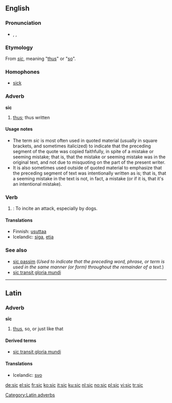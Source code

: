 ==English==

===Pronunciation===
*{{enPR|sĭk}}, {{IPA|/sɪk/}}, {{SAMPA|/<tt>sIk</tt>/}}
*:{{rhymes|ɪk}}

===Etymology===
From {{L.}} ''[[sic#Latin|sic]]'', meaning "[[thus]]" or "[[so]]".

===Homophones===
*[[sick]]

===Adverb===
'''sic'''

# [[thus]]; thus written

====Usage notes====
*The term ''sic'' is most often used in quoted material (usually in square brackets, and sometimes italicized) to indicate that the preceding segment of the quote was copied faithfully, in spite of a mistake or seeming mistake; that is, that the mistake or seeming mistake was in the original text, and not due to misquoting on the part of the present writer.
*It is also sometimes used outside of quoted material to emphasize that the preceding segment of text was intentionally written as is; that is, that a seeming mistake in the text is not, in fact, a mistake (or if it is, that it's an intentional mistake).

===Verb===
{{en-verb|sic|c|ing}}

# {{transitive}}: To incite an attack, especially by dogs.

====Translations====
*Finnish: [[usuttaa]]
*Icelandic: [[siga]], [[etja]]

===See also===
* [[sic passim]] (''Used to indicate that the preceding word, phrase, or term is used in the same manner (or form) throughout the remainder of a text.'')
* [[sic transit gloria mundi]]

----

==Latin==

{{wikipedia}}

===Adverb===
'''sīc'''

# [[thus]], so, or just like that

====Derived terms====
* [[sic transit gloria mundi]]

====Translations====
* Icelandic: [[svo]]

[[Category:Latin adverbs]]

[[de:sic]]
[[el:sic]]
[[fr:sic]]
[[ko:sic]]
[[it:sic]]
[[ku:sic]]
[[nl:sic]]
[[no:sic]]
[[pl:sic]]
[[vi:sic]]
[[tr:sic]]